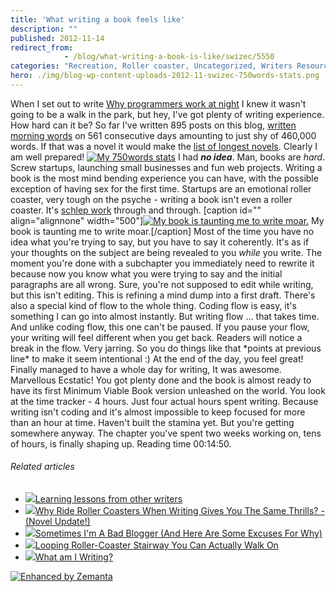 ```yaml
---
title: 'What writing a book feels like'
description: ""
published: 2012-11-14
redirect_from: 
            - /blog/what-writing-a-book-is-like/swizec/5550
categories: "Recreation, Roller coaster, Uncategorized, Writers Resources, Writing"
hero: ./img/blog-wp-content-uploads-2012-11-swizec-750words-stats.png
---
```

When I set out to write [Why programmers work at night](https://leanpub.com/nightowls) I knew it wasn't going to be a walk in the park, but hey, I've got plenty of writing experience. How hard can it be? So far I've written 895 posts on this blog, [written morning words](http://swizec.com/blog/a-year-of-750words-com-with-shiny-graphs/swizec/4378) on 561 consecutive days amounting to just shy of 460,000 words. If that was a novel it would make the [list of longest novels](http://en.wikipedia.org/wiki/List_of_longest_novels "List of longest novels"). Clearly I am well prepared! [![My 750words stats](http://swizec.com/blog/wp-content/uploads/2012/11/swizec-750words-stats.png "My 750words stats")](./img/blog-wp-content-uploads-2012-11-swizec-750words-stats.png) I had **_no idea_**. Man, books are _hard_. Screw startups, launching small businesses and fun web projects. Writing a book is the most mind bending experience you can have, with the possible exception of having sex for the first time. Startups are an emotional roller coaster, very tough on the psyche - writing a book isn't even a roller coaster. It's [schlep work](http://paulgraham.com/schlep.html) through and through. \[caption id="" align="alignnone" width="500"][![My book is taunting me to write moar.](./img/tumblr_mdft49yjX41qekjngo1_500.jpg "My book is taunting me to write moar.")](http://instagram.com/p/R-nsyykxjk/) My book is taunting me to write moar.\[/caption] Most of the time you have no idea what you're trying to say, but you have to say it coherently. It's as if your thoughts on the subject are being revealed to you _while_ you write. The moment you're done with a subchapter you immediately need to rewrite it because now you know what you were trying to say and the initial paragraphs are all wrong. Sure, you're not supposed to edit while writing, but this isn't editing. This is refining a mind dump into a first draft. There's also a special kind of flow to the whole thing. Coding flow is easy, it's something I can go into almost instantly. But writing flow ... that takes time. And unlike coding flow, this one can't be paused. If you pause your flow, your writing will feel different when you get back. Readers will notice a break in the flow. Very jarring. So you do things like that \*points at previous line\* to make it seem intentional :) At the end of the day, you feel great! Finally managed to have a whole day for writing, It was awesome. Marvellous Ecstatic! You got plenty done and the book is almost ready to have its first Minimum Viable Book version unleashed on the world. You look at the time tracker - 4 hours. Just four actual hours spent writing. Because writing isn't coding and it's almost impossible to keep focused for more than an hour at time. Haven't built the stamina yet. But you're getting somewhere anyway. The chapter you've spent two weeks working on, tens of hours, is finally shaping up. Reading time 00:14:50.

###### Related articles

- [![](http://i.zemanta.com/124522299_80_80.jpg)](http://victoria-writes.com/2012/11/09/learning-lessons-from-other-writers/)[Learning lessons from other writers](http://victoria-writes.com/2012/11/09/learning-lessons-from-other-writers/)
- [![](http://i.zemanta.com/125023936_80_80.jpg)](http://lyricfire.typepad.com/lyric-fire/2012/11/why-ride-roller-coasters-when-writing-gives-you-the-same-thrills-novel-update.html)[Why Ride Roller Coasters When Writing Gives You The Same Thrills? - (Novel Update!)](http://lyricfire.typepad.com/lyric-fire/2012/11/why-ride-roller-coasters-when-writing-gives-you-the-same-thrills-novel-update.html)
- [![](http://i.zemanta.com/125156340_80_80.jpg)](http://jaxibella.wordpress.com/2012/11/12/sometimes-im-a-bad-blogger-and-here-are-some-excuses-for-why/)[Sometimes I'm A Bad Blogger (And Here Are Some Excuses For Why)](http://jaxibella.wordpress.com/2012/11/12/sometimes-im-a-bad-blogger-and-here-are-some-excuses-for-why/)
- [![](http://i.zemanta.com/120534342_80_80.jpg)](http://weburbanist.com/2012/10/22/looping-roller-coaster-stairway-you-can-actually-walk-on/)[Looping Roller-Coaster Stairway You Can Actually Walk On](http://weburbanist.com/2012/10/22/looping-roller-coaster-stairway-you-can-actually-walk-on/)
- [![](http://i.zemanta.com/125253758_80_80.jpg)](http://writingpiecesofme.wordpress.com/2012/11/12/what-am-i-writing/)[What am I Writing?](http://writingpiecesofme.wordpress.com/2012/11/12/what-am-i-writing/)

[![Enhanced by Zemanta](http://img.zemanta.com/zemified_e.png?x-id=716400e8-0a82-4a45-817d-48620ab9d74c)](http://www.zemanta.com/?px "Enhanced by Zemanta")